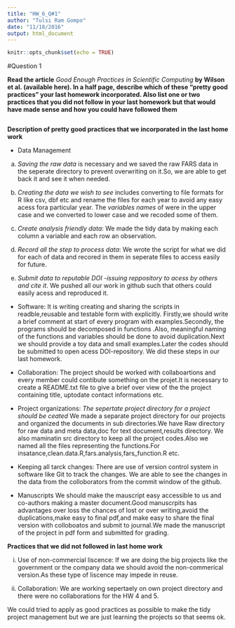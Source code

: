 ```yaml
---
title: "HW_6_Q#1"
author: "Tulsi Ram Gompo"
date: "11/18/2016"
output: html_document
---
```


```r
knitr::opts_chunk$set(echo = TRUE)
```

#Question  1

**Read the article** *Good Enough Practices in Scientific Computing* **by Wilson et al. (available here). In a half page, describe which of these “pretty good practices” your last homework incorporated. Also list one or two practices that you did not follow in your last homework but that would have made sense and how you could have followed them**

```r

```

                            

**Description of pretty good practices that we incorporated in the last home work**

* Data Management
a) *Saving the raw data* is necessary and we saved the raw  FARS data in the seperate directory to prevent overwriting on it.So, we are able to get back it and see it when needed.

b) *Creating the data we wish to see* includes converting to file formats for R like csv, dbf etc and  rename the files for each year to avoid any easy acess fora particular year.
The *variables names* of were in the upper case and we converted to lower case and we recoded some of them.

c) *Create analysis friendly data*: We made the tidy data by making each column a variable and each row an observation.

d) *Record all the step to process data*: 
We wrote the script for what we did for each of data and recored in them in seperate files to access easily for future.
 
e) *Submit data to reputable DOI -issuing reppository to acess by others and cite it*.
 We pushed all our work in github such that others could easily acess and reproduced it.


* Software:
It is writing creating and sharing the scripts in readble,reusable and testable form with explicitly.
Firstly,we should write a brief comment at start of every program with examples.Secondly, the programs should be decomposed in functions .Also, meaningful naming of the functions and variables should be done to avoid duplication.Next we should provide a toy data and small examples.Later the codes should be submitted to open acess DOI-repository. We did these steps in our last homework.


* Collaboration:
The project should be worked with collaboartions and every member could contibute something on the projet.It is necessary to create a README.txt file to give a brief over view of the the project containing title, uptodate contact informations etc.


* Project organizations:
*The sepertate project directory for a project should be ceated* 
We made a separate project directory for our projects and organized the documents in sub directories.We have Raw directory for raw data  and meta data,doc for text document,results directory. We also maminatin src directory to keep all the project codes.Also we named all the files representing the functions.For insatance,clean.data.R,fars.analysis,fars_function.R etc.


* Keeping all tarck changes:
There are use of version control system in software like Git to track the changes.
We are able to see the changes in the data from the colloborators from the commit window of the github.


* Manuscripts
We should make the mauscript easy accessible to us and co-authors making a master document.Good manuscrpits has advantages over loss the chances of lost or over writing,avoid the duplications,make easy to final pdf,and make easy to share the final version with colloboatos and submit to journal.We made the manuscript of the project in pdf form and submitted for grading.


**Practices that we did not followed in last home work**

i) Use of non-commercial liscence:
If we are doing the big projects like the government or the company data we should avoid the non-commerical version.As these type of liscence may impede in reuse.

ii) Collaboration: We are working sepertaely on own project directory and there were no collaborations for the HW 4 and 5.
 
We could tried to apply as good practices as possible to make the tidy project management but we are just learning the projects so that seems ok.

